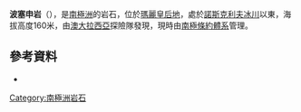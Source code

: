 {{coord|66|45|S|98|51|E|display=title}}

'''波塞申岩'''（{{lang-en|Possession Rocks}}），是[[南極洲|南極洲]]的岩石，位於[[瑪麗皇后地|瑪麗皇后地]]，處於[[諾斯克利夫冰川|諾斯克利夫冰川]]以東，海拔高度160米，由[[澳大拉西亞|澳大拉西亞]]探險隊發現，現時由[[南極條約體系|南極條約體系]]管理。

==參考資料==
*{{usgs-gazetteer}}

{{Antarctica-geo-stub}}
[[Category:南極洲岩石|Category:南極洲岩石]]